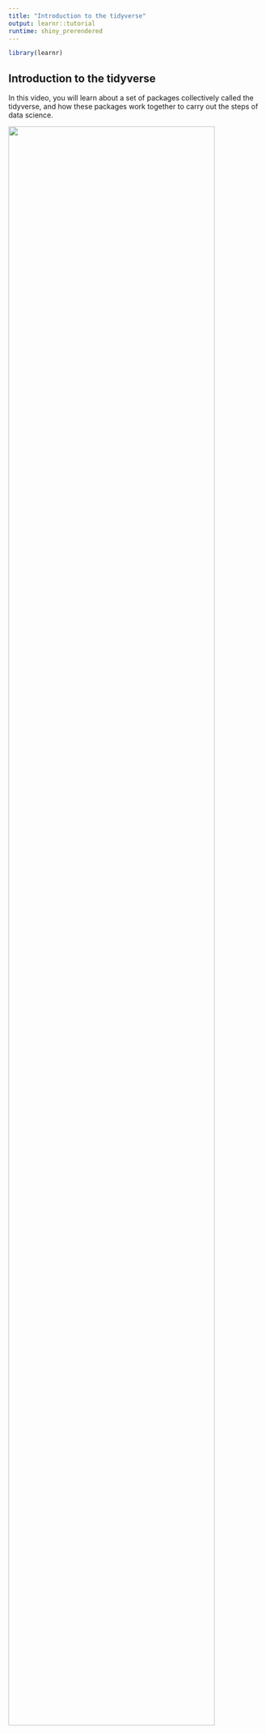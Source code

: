 ```yaml
---
title: "Introduction to the tidyverse"
output: learnr::tutorial
runtime: shiny_prerendered
---
```

```r
library(learnr)
```

## Introduction to the tidyverse

In this video, you will learn about a set of packages collectively called the tidyverse, and how these packages work together to carry out the steps of data science.  
  
![](https://youtu.be/QkDFNwmwLZc){width="90%"}